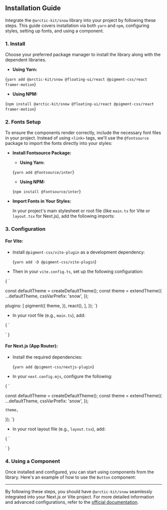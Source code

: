 
## Installation Guide

Integrate the `@arctic-kit/snow` library into your project by following these steps. This guide covers installation via both `yarn` and `npm`, configuring styles, setting up fonts, and using a component.

### 1. Install

Choose your preferred package manager to install the library along with the dependent libraries.

- **Using Yarn:**

<CodeBlockSection>{`yarn add @arctic-kit/snow @floating-ui/react @pigment-css/react framer-motion`}</CodeBlockSection>

- **Using NPM:**

<CodeBlockSection>{`npm install @arctic-kit/snow @floating-ui/react @pigment-css/react framer-motion`}</CodeBlockSection>

### 2. Fonts Setup

To ensure the components render correctly, include the necessary font files in your project. Instead of using `<link>` tags, we'll use the `@fontsource` package to import the fonts directly into your styles:

- **Install Fontsource Package:**

  - **Using Yarn:**

  <CodeBlockSection>{`yarn add @fontsource/inter`}</CodeBlockSection>

  - **Using NPM:**

  <CodeBlockSection>{`npm install @fontsource/inter`}</CodeBlockSection>

- **Import Fonts in Your Styles:**

  In your project's main stylesheet or root file (like `main.ts` for Vite or `layout.tsx` for Next.js), add the following imports:

  <FontImportStep />

### 3. Configuration

#### **For Vite:**

- Install `@pigment-css/vite-plugin` as a development dependency:

  <CodeBlockSection>{`yarn add -D @pigment-css/vite-plugin`}</CodeBlockSection>

- Then in your `vite.config.ts`, set up the following configuration:

<CodeBlockSection>
{
`

const defaultTheme = createDefaultTheme();
const theme = extendTheme({
...defaultTheme,
cssVarPrefix: 'snow',
});

  plugins: [
    pigment({
      theme,
    }),
    react(),
  ],
});
`}

</CodeBlockSection>

- In your root file (e.g., `main.ts`), add:

<CodeBlockSection>
{
`
  

`
}

</CodeBlockSection>

#### **For Next.js (App Router):**

- Install the required dependencies:

  <CodeBlockSection>{`yarn add @pigment-css/nextjs-plugin`}</CodeBlockSection>

- In your `next.config.mjs`, configure the following:

<CodeBlockSection>
{
`

const defaultTheme = createDefaultTheme();
const theme = extendTheme({
...defaultTheme,
cssVarPrefix: 'snow',
});

    theme,
  });
`}

</CodeBlockSection>

- In your root layout file (e.g., `layout.tsx`), add:

<CodeBlockSection>
{
`
  

`
}

</CodeBlockSection>

### 4. Using a Component

Once installed and configured, you can start using components from the library. Here's an example of how to use the `Button` component:

<Example />

---

By following these steps, you should have `@arctic-kit/snow` seamlessly integrated into your Next.js or Vite project. For more detailed information and advanced configurations, refer to the [official documentation](https://github.com/arctic-design/arctic-kit).
